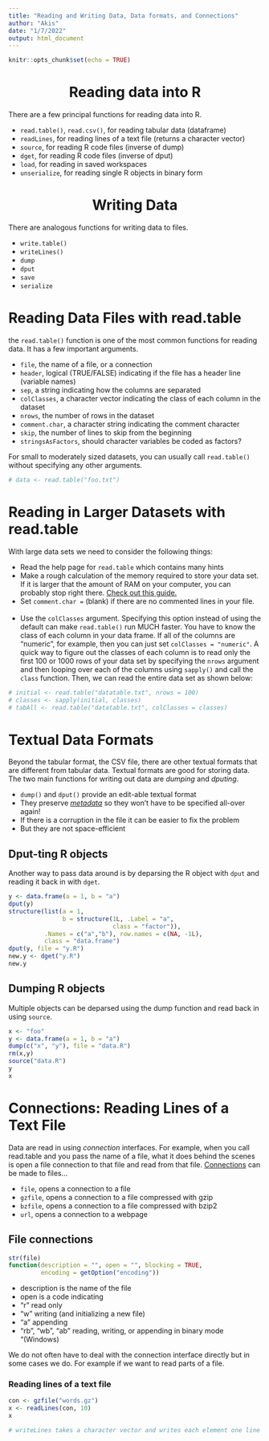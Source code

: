 ---
title: "Reading and Writing Data, Data formats, and Connections"
author: "Akis"
date: "1/7/2022"
output: html_document
---

```{r setup, include=FALSE}
knitr::opts_chunk$set(echo = TRUE)
```

<center> <h1> Reading data into R </h1> </center>

There are a few principal functions for reading data into R.

* `read.table()`, `read.csv()`, for reading tabular data (dataframe)
* `readLines`, for reading lines of a text file (returns a character vector)
* `source `, for reading R code files (inverse of dump)
* `dget`, for reading R code files (inverse of dput)
* `load`, for reading in saved workspaces
* `unserialize`, for reading single R objects in binary form

<center> <h1> Writing Data </h1> </center>

There are analogous functions for writing data to files.

* `write.table()`
* `writeLines()`
* `dump`
* `dput`
* `save`
* `serialize`

# Reading Data Files with read.table

the `read.table()` function is one of the most common functions for reading data. It has a few important arguments.

* `file`, the name of a file, or a connection
* `header`, logical (TRUE/FALSE) indicating if the file has a header line (variable names)
* `sep`, a string indicating how the columns are separated
* `colClasses`, a character vector indicating the class of each column in the dataset
* `nrows`, the number of rows in the dataset
* `comment.char`, a character string indicating the comment character
* `skip`, the  number of lines to skip from the beginning
* `stringsAsFactors`, should character variables be coded as factors?

For small to moderately sized datasets, you can usually call `read.table()` without specifying any other arguments.

```{r}
# data <- read.table("foo.txt")
```

# Reading in Larger Datasets with read.table

With large data sets we need to consider the following things:

* Read the help page for `read.table` which contains many hints
* Make a rough calculation of the memory required to store your data set. If it is larger that the amount of RAM on your computer, you can probably stop right there. [Check out this guide.](https://medium.com/@robertopreste/tabular-data-memory-requirements-9881d2bf747a)
* Set `comment.char = ` (blank) if there are no commented lines in your file.
\
\
* Use the `colClasses` argument. Specifying this option instead of using the default can make `read.table()` run MUCH faster. You have to know the class of each column in your data frame. If all of the columns are "numeric", for example, then you can just set `colClasses = "numeric"`. A quick way to figure out the classes of each column is to read only the first 100 or 1000 rows of your data set by specifying the `nrows` argument and then looping over each of the columns using `sapply()` and call the `class` function. Then, we can read the entire data set as shown below:

```{r}
# initial <- read.table("datatable.txt", nrows = 100)
# classes <- sapply(initial, classes)
# tabAll <- read.table("datatable.txt", colClasses = classes)
```

# Textual Data Formats

Beyond the tabular format, the CSV file, there are other textual formats that are different from tabular data. Textual formats are good for storing data. The two main functions for writing out data are *dumping* and *dputing*.

* `dump()` and `dput()` provide an edit-able textual format
* They preserve [*metadata*](https://www.google.com/search?q=what+are+metadata&rlz=1C5CHFA_enGB922GB922&oq=what+are+metadata&aqs=chrome..69i57j0i512l9.1795j0j4&sourceid=chrome&ie=UTF-8) so they won't have to be specified all-over again!
* If there is a corruption in the file it can be easier to fix the problem
* But they are not space-efficient

## Dput-ting R objects

Another way to pass data around is by deparsing the R object with `dput` and reading it back in with `dget`.

```{r}
y <- data.frame(a = 1, b = "a")
dput(y)
structure(list(a = 1,
               b = structure(1L, .Label = "a",
                             class = "factor")),
          .Names = c("a","b"), row.names = c(NA, -1L),
          class = "data.frame")
dput(y, file = "y.R")
new.y <- dget("y.R")
new.y
```

## Dumping R objects

Multiple objects can be deparsed using the dump function and read back in using `source`.

```{r}
x <- "foo"
y <- data.frame(a = 1, b = "a")
dump(c("x", "y"), file = "data.R")
rm(x,y)
source("data.R")
y
x
```


# Connections: Reading Lines of a Text File

Data are read in using *connection* interfaces. For example, when you call read.table and you pass the name of a file, what it does behind the scenes is open a file connection to that file and read from that file. [Connections](https://colinfay.me/r-data-import-export/connections.html) can be made to files...

* `file`, opens a connection to a file
* `gzfile`, opens a connection to a file compressed with gzip
* `bzfile`, opens a connection to a file compressed with bzip2
* `url`, opens a connection to a webpage

## File connections

```{r eval=FALSE}
str(file)
function(description = "", open = "", blocking = TRUE,
         encoding = getOption("encoding"))
```

* description is the name of the file
* open is a code indicating
* "r" read only
* "w" writing (and initializing a new file)
* "a" appending
* "rb", "wb", "ab" reading, writing, or appending in binary mode "(Windows)

We do not often have to deal with the connection interface directly but in some cases we do. For example if we want to read parts of a file.

### Reading lines of a text file

```{r eval=FALSE}
con <- gzfile("words.gz")
x <- readLines(con, 10)
x

# writeLines takes a character vector and writes each element one line at a time to a text file.
```


